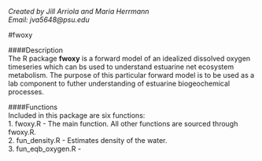 *Created by Jill Arriola and Maria Herrmann*  
*Email: jva5648@psu.edu*

#fwoxy  

####Description  
The R package **fwoxy** is a forward model of an idealized dissolved oxygen timeseries which can bs used to understand estuarine net ecosystem metabolism. The purpose of this particular forward model is to be used as a lab component to futher understanding of estuarine biogeochemical processes.  

####Functions  
Included in this package are six functions:  
1. fwoxy.R - The main function. All other functions are sourced through fwoxy.R.  
2. fun_density.R - Estimates density of the water.  
3. fun_eqb_oxygen.R - 
